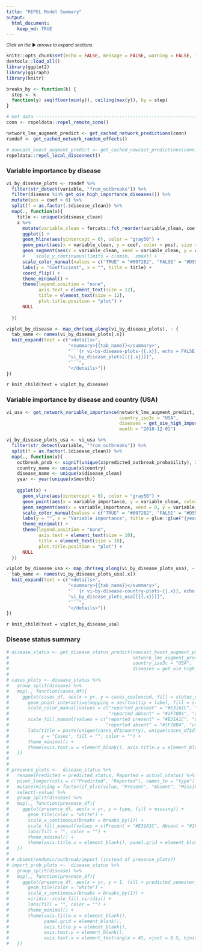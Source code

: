 ```yaml
---
title: "REPEL Model Summary"
output: 
  html_document:
    keep_md: TRUE
---
```


<small>_Click on the_ ▶ _︎arrows to expand sections._</small>

```r
knitr::opts_chunk$set(echo = FALSE, message = FALSE, warning = FALSE, fig.width = 7, fig.height = 5)
devtools::load_all()
library(ggplot2)
library(ggiraph)
library(knitr)

breaks_by <- function(k) {
  step <- k
  function(y) seq(floor(min(y)), ceiling(max(y)), by = step)
}

# Get data ----------------------------------------------------------------
conn <- repeldata::repel_remote_conn()

network_lme_augment_predict <- get_cached_network_predictions(conn)
randef <- get_cached_network_random_effects()

# nowcast_boost_augment_predict <- get_cached_nowcast_predictions(conn)
repeldata::repel_local_disconnect()
```

### Variable importance by disease
```r
vi_by_disease_plots <- randef %>%
  filter(str_detect(variable, "from_outbreaks")) %>%
  filter(disease %in% get_oie_high_importance_diseases()) %>%
  mutate(pos = coef > 0) %>%
  split(f = as.factor(.$disease_clean)) %>% 
  map(., function(x){
    title <- unique(x$disease_clean)
    x %>%
      mutate(variable_clean = forcats::fct_reorder(variable_clean, coef)) %>%
      ggplot() +
      geom_hline(aes(yintercept = 0), color = "gray50") +
      geom_point(aes(x = variable_clean, y = coef, color = pos), size = 2) +
      geom_segment(aes(x = variable_clean, xend = variable_clean, y = coef, yend = 0, color = pos)) +
      #    scale_y_continuous(limits = c(xmin,  xmax)) +
      scale_color_manual(values = c("TRUE" = "#0072B2", "FALSE" = "#D55E00")) +
      labs(y = "Coefficient", x = "", title = title) +
      coord_flip() +
      theme_minimal() +
      theme(legend.position = "none",
            axis.text = element_text(size = 12),
            title = element_text(size = 12),
            plot.title.position = "plot") +
      NULL
    
  })

```

```r
viplot_by_disease <- map_chr(seq_along(vi_by_disease_plots), ~ {
  tab_name <- names(vi_by_disease_plots[.x])
  knit_expand(text = c("<details>",
                       "<summary>{{tab_name}}</summary>",
                       "```{r vi-by-disease-plots-{{.x}}, echo = FALSE, align = 'left'}", 
                       "vi_by_disease_plots[[{{.x}}]]",
                       "```",
                       "</details>"))
})
```
`r knit_child(text = viplot_by_disease)`


### Variable importance by disease and country (USA)
```r
vi_usa <- get_network_variable_importance(network_lme_augment_predict, randef,
                                          country_iso3c = "USA",
                                          diseases = get_oie_high_importance_diseases(),
                                          month = "2018-12-01")

vi_by_disease_plots_usa <- vi_usa %>%
  filter(str_detect(variable, "from_outbreaks")) %>%
  split(f = as.factor(.$disease_clean)) %>% 
  map(., function(x){
    outbreak_prob <- signif(unique(x$predicted_outbreak_probability), 2)
    country_name <- unique(x$country)
    disease_name <- unique(x$disease_clean)
    year <- year(unique(x$month))
    
    ggplot(x) +
      geom_vline(aes(xintercept = 0), color = "gray50") +
      geom_point(aes(x = variable_importance, y = variable_clean, color = pos), size = 2) +
      geom_segment(aes(x = variable_importance, xend = 0, y = variable_clean, yend = variable_clean, color = pos)) +
      scale_color_manual(values = c("TRUE" = "#0072B2", "FALSE" = "#D55E00")) +
      labs(y = "", x = "Variable importance", title = glue::glue("{year} {disease_name} Outbreak in {country_name} Variable Importance ({outbreak_prob} probability outbreak)")) +
      theme_minimal() +
      theme(legend.position = "none",
            axis.text = element_text(size = 10),
            title = element_text(size = 10),
            plot.title.position = "plot") +
      NULL
  })

```

```r
viplot_by_disease_usa <- map_chr(seq_along(vi_by_disease_plots_usa), ~ {
  tab_name <- names(vi_by_disease_plots_usa[.x])
  knit_expand(text = c("<details>",
                       "<summary>{{tab_name}}</summary>",
                       "```{r vi-by-disease-country-plots-{{.x}}, echo = FALSE, align = 'left'}", 
                       "vi_by_disease_plots_usa[[{{.x}}]]",
                       "```",
                       "</details>"))
})
```
`r knit_child(text = viplot_by_disease_usa)`


### Disease status summary
```r
# disease_status <- get_disease_status_predict(nowcast_boost_augment_predict,
#                                              network_lme_augment_predict,
#                                              country_iso3c = "USA",
#                                              diseases = get_oie_high_importance_diseases())
# 
# cases_plots <- disease_status %>%
#   group_split(disease) %>%
#   map(., function(cases_df){
#     ggplot(cases_df, aes(x = yr, y = cases_coalesced, fill = status_coalesced, color = status_coalesced)) +
#       geom_point_interactive(mapping = aes(tooltip = label, fill = status_coalesced, color = status_coalesced), pch = 21, size = 4) +
#       scale_color_manual(values = c("reported present" = "#E31A1C", "unreported, predicted present" = "#FB9A99",
#                                     "reported absent" = "#1F78B4", "unreported, predicted absent" = "#A6CEE3")) +
#       scale_fill_manual(values = c("reported present" = "#E31A1C", "unreported, predicted present" = "#FB9A99",
#                                    "reported absent" = "#1F78B4", "unreported, predicted absent" = "#A6CEE3")) +
#       labs(title = paste(unique(cases_df$country), unique(cases_df$disease_clean), sep = ": "),
#            y = "Cases", fill = "", color = "") +
#       theme_minimal() +
#       theme(axis.text.x = element_blank(), axis.title.x = element_blank())
#   })
# 
# 
# presence_plots <-  disease_status %>%
#   rename(Predicted = predicted_status, Reported = actual_status) %>%
#   pivot_longer(cols = c("Predicted", "Reported"), names_to = "type") %>%
#   mutate(missing = factor(if_else(value, "Present", "Absent", "Missing"), levels = c("Missing", "Present", "Absent"))) %>%
#   select(-value) %>%
#   group_split(disease) %>%
#   map(., function(presence_df){
#     ggplot(presence_df, aes(x = yr, y = type, fill = missing)) +
#       geom_tile(color = "white") +
#       scale_x_continuous(breaks = breaks_by(1)) +
#       scale_fill_manual(values = c(Present = "#E31A1C", Absent = "#1F78B4", Missing = "#FFFFFF")) +
#       labs(fill = "", color = "") +
#       theme_minimal() +
#       theme(axis.title.x = element_blank(), panel.grid = element_blank(), axis.title.y = element_blank(), axis.text.x = element_text(angle = 45, vjust = 0.5, hjust=1))
#   })
# 
# # absent/endemic/outbreak/import (instead of presence_plots?)
# import_prob_plots <-  disease_status %>%
#   group_split(disease) %>%
#   map(., function(presence_df){
#     ggplot(presence_df, aes(x = yr, y = 1, fill = predicted_semester_outbreak_probability)) +
#       geom_tile(color = "white") +
#       scale_x_continuous(breaks = breaks_by(1)) +
#       viridis::scale_fill_viridis() +
#       labs(fill = "", color = "") +
#       theme_minimal() +
#       theme(axis.title.x = element_blank(),
#             panel.grid = element_blank(),
#             axis.title.y = element_blank(),
#             axis.text.y = element_blank(),
#             axis.text.x = element_text(angle = 45, vjust = 0.5, hjust=1))
#   })
```
